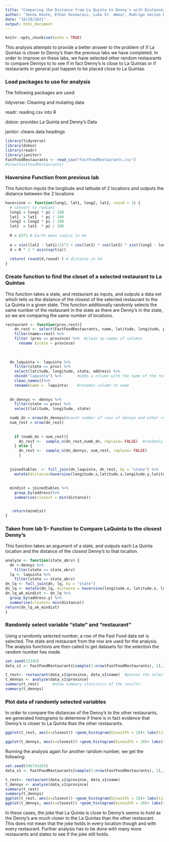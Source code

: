 ```yaml
---
title: "Comparing the Distance from La Quinta to Denny's with Distances between La Quinta and Other Restaurants"
author: "Jenna Keute, Ethan Desmarais, Luke St. Amour, Rodrigo vecino De Haro"
date: "10/28/2021"
output: html_document
---
```


```r
knitr::opts_chunk$set(echo = TRUE)
``` 


This analysis attempts to provide a better answer to the problem of if La Quintas is closer to Denny's than the previous labs we have completed. In order to improve on these labs, we have selected other random restaurants to compare Dennys to to see if in fact Denny's is close to La Quintas or if restaurants in general just happen to be placed close to La Quintas. 


### Load packages to use for analysis
The following packages are used:

tidyverse: Cleaning and mutating data

readr: reading csv into R

dsbox: provides La Quinta and Denny's Data

janitor: cleans data headings


```r
library(tidyverse)
library(dsbox)
library(readr)
library(janitor)
FastFoodRestaurants <- read_csv("FastFoodRestaurants.csv")
#View(FastFoodRestaurants)
```

### Haversine Function from previous lab 

This function inputs the longitude and latitude of 2 locations and outputs the distance between the 2 locations

```r
haversine <- function(long1, lat1, long2, lat2, round = 3) {
  # convert to radians
  long1 = long1 * pi / 180
  lat1  = lat1  * pi / 180
  long2 = long2 * pi / 180
  lat2  = lat2  * pi / 180
  
  R = 6371 # Earth mean radius in km
  
  a = sin((lat2 - lat1)/2)^2 + cos(lat1) * cos(lat2) * sin((long2 - long1)/2)^2
  d = R * 2 * asin(sqrt(a))
  
  return( round(d,round) ) # distance in km
}
```


### Create function to find the closet of a selected restaurant to La Quintas

This function takes a state, and restaurant as inputs, and outputs a data set which tells us the distance of the closest of the selected restaurant to the La Quinta in a given state. This function additionally randomly selects the same number of the restaurant in the state as there are Denny's in the state, so we are comparing the same number of locations.  

```r
restaurant <- function(prov,rest){
    dn_rest <- select(FastFoodRestaurants, name, latitude, longitude, province) %>%  #remove unneeded columns
    filter(name==rest) %>%
    filter (prov == province) %>%  #clean up names of columns
      rename (state = province)
  
   
    
  dn_laquinta <- laquinta %>%
    filter(state == prov) %>%
    select(latitude, longitude, state, address) %>%
    cbind("laquinta") %>%       #adds a column with the name of the restraunt
    clean_names()%>%
    rename(name =  laquinta)    #renames column to name
    
  
  dn_dennys <- dennys %>%
    filter(state == prov) %>%
    select(latitude, longitude, state)

  numb_dn = nrow(dn_dennys)#count number of rows of dennys and other restaurant
  num_rest = nrow(dn_rest)
  
  
    if (numb_dn < num_rest){
      dn_rest <-  sample_n(dn_rest,numb_dn, replace= FALSE)  #randomly select the same amount of locations as Dennys
    } else {
      dn_rest <-  sample_n(dn_dennys, num_rest, replace= FALSE)
      }
      
  
  joinedtables  <- full_join(dn_laquinta, dn_rest, by = "state") %>%
    mutate(distance=haversine(longitude.x,latitude.x,longitude.y,latitude.y)) #calculate distances between la Quinta and restaurant
    
    
  mindist = joinedtables %>% 
    group_by(address)%>%
    summarise(closest = min(distance))


   return(mindist)
}

```
###  Taken from lab 5- Function to Compare LaQuinta to the closest Denny's

This function takes an argument of a state, and outputs each La Quinta location and the distance of the closest Denny's to that location. 

```r
analyze <- function(state_abrv) {
  dn <-dennys %>%
    filter(state == state_abrv)
  lq <- laquinta %>%
    filter(state == state_abrv)
dn_lq <- full_join(dn, lq, by = "state")
dn_lq <- mutate(dn_lq, distance = haversine(longitude.x, latitude.x, longitude.y, latitude.y))
dn_lq_ak_mindist <- dn_lq %>%
  group_by(address.y) %>%
  summarise(closest= min(distance))
return(dn_lq_ak_mindist)
}
```

### Randomly select variable "state" and "restaurant"
Using a randomly selected number, a row of the Fast Food data set is selected. The state and restaurant from the row are used for the analysis. The analysis functions are then called to get datasets for the selection the random number has made. 

```r
set.seed(12345)  
data_s1 <- FastFoodRestaurants[sample(1:nrow(FastFoodRestaurants), 1),] #select a random row according to the seed from the Fast Food Data

t_rest<- restaurant(data_s1$province, data_s1$name)  #passes the selected row into our functions
t_dennys <- analyze(data_s1$province)
summary(t_rest)      #show summary statistics of the results
summary(t_dennys)
```
### Plot data of randomly selected variables
In order to compare the distances of the Denny's to the other restaurants, we generated histograms to determine if there is in fact evidence that Denny's is closer to La Quinta than the other restaurants.


```r
ggplot(t_rest, aes(x=closest)) +geom_histogram(binwidth = 10)+ labs(title = data_s1$name, subtitle = data_s1$province)
```
```r
ggplot(t_dennys, aes(x=closest)) +geom_histogram(binwidth = 10)+ labs(title = "Dennys", subtitle = data_s1$province)
```

Running the analysis again for another random number, we get the following:

```r
set.seed(546734334)
data_s1 <- FastFoodRestaurants[sample(1:nrow(FastFoodRestaurants), 1),]

t_rest<- restaurant(data_s1$province, data_s1$name)
t_dennys <- analyze(data_s1$province)
summary(t_rest)
summary(t_dennys)
ggplot(t_rest, aes(x=closest)) +geom_histogram(binwidth = 10)+ labs(title = data_s1$name, subtitle = data_s1$province)
ggplot(t_dennys, aes(x=closest)) +geom_histogram(binwidth = 10)+ labs(title = "Dennys", subtitle = data_s1$province)

```

In these cases, the joke that La Quinta is close to Denny's seems to hold as the Denny's are much closer to the La Quintas than the other restaurant. This does not mean that the joke holds in every location though and with every restaurant. Further analysis has to be done with many more restaurants and states to see if the joke still holds. 